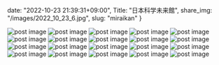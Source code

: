 date: "2022-10-23 21:39:31+09:00",
Title: "日本科学未来館",
share_img: "/images/2022_10_23_6.jpg",
slug: "miraikan"
}

<img src="/images/2022_10_23_1.jpg" alt="post image" />
<img src="/images/2022_10_23_2.jpg" alt="post image" />
<img src="/images/2022_10_23_3.jpg" alt="post image" />
<img src="/images/2022_10_23_4.jpg" alt="post image" />
<img src="/images/2022_10_23_5.jpg" alt="post image" />
<img src="/images/2022_10_23_6.jpg" alt="post image" />
<img src="/images/2022_10_23_7.jpg" alt="post image" />
<img src="/images/2022_10_23_8.jpg" alt="post image" />
<img src="/images/2022_10_23_9.jpg" alt="post image" />
<img src="/images/2022_10_23_10.jpg" alt="post image" />
<img src="/images/2022_10_23_11.jpg" alt="post image" />
<img src="/images/2022_10_23_12.jpg" alt="post image" />
<img src="/images/2022_10_23_13.jpg" alt="post image" />
<img src="/images/2022_10_23_14.jpg" alt="post image" />
<img src="/images/2022_10_23_15.jpg" alt="post image" />
<img src="/images/2022_10_23_16.jpg" alt="post image" />
<img src="/images/2022_10_23_17.jpg" alt="post image" />
<img src="/images/2022_10_23_18.jpg" alt="post image" />
<img src="/images/2022_10_23_19.jpg" alt="post image" />
<img src="/images/2022_10_23_20.jpg" alt="post image" />